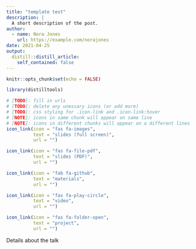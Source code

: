 ```yaml
---
title: "template test"
description: |
  A short description of the post.
author:
  - name: Nora Jones
    url: https://example.com/norajones
date: 2021-04-25
output:
  distill::distill_article:
    self_contained: false
---
```


```r
knitr::opts_chunk$set(echo = FALSE)
```

```r
library(distilltools)
```

```r
# [TODO]: fill in urls
# [TODO]: delete any unessary icons (or add more)
# [TODO]: css styling for .icon-link and .icon-link:hover
# [NOTE]: icons in same chunk will appear on same line
# [NOTE]: icons in different chunks will appear on a different lines
icon_link(icon = "fas fa-images",
          text = "slides (full screen)",
          url = "")

icon_link(icon = "fas fa-file-pdf",
          text = "slides (PDF)",
          url = "")

icon_link(icon = "fab fa-github",
          text = "materials",
          url = "")

icon_link(icon = "fas fa-play-circle",
          text = "video",
          url = "")

icon_link(icon = "fas fa-folder-open",
          text = "project",
          url = "")
```

Details about the talk
  
